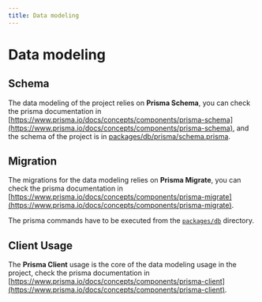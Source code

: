 ```yaml
---
title: Data modeling
---
```


# Data modeling

## Schema

The data modeling of the project relies on **Prisma Schema**, you can check the prisma documentation in [https://www.prisma.io/docs/concepts/components/prisma-schema](https://www.prisma.io/docs/concepts/components/prisma-schema), and the schema of the project is in [packages/db/prisma/schema.prisma](https://github.com/PabloSzx/learner-model-gql/blob/main/packages/db/prisma/schema.prisma).

## Migration

The migrations for the data modeling relies on **Prisma Migrate**, you can check the prisma documentation in [https://www.prisma.io/docs/concepts/components/prisma-migrate](https://www.prisma.io/docs/concepts/components/prisma-migrate).

The prisma commands have to be executed from the [`packages/db`](https://github.com/PabloSzx/learner-model-gql/tree/main/packages/db) directory.

## Client Usage

The **Prisma Client** usage is the core of the data modeling usage in the project, check the prisma documentation in [https://www.prisma.io/docs/concepts/components/prisma-client](https://www.prisma.io/docs/concepts/components/prisma-client).
